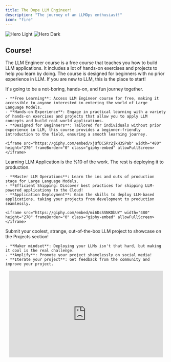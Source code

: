 ```yaml
---
title: The Dope LLM Engineer!
description: "The journey of an LLMOps enthusiast!"
icon: "fire"
---
```


<img
  className="block dark:hidden"
  src="/images/neom.jpg"
  alt="Hero Light"
/>
<img
  className="hidden dark:block"
  src="/images/neom.jpg"
  alt="Hero Dark"
/>

## Course!

The LLM Engineer course is a free course that teaches you how to build LLM applications. 
It includes a lot of hands-on exercises and projects to help you learn by doing. 
The course is designed for beginners with no prior experience in LLM. 
If you are new to LLM, this is the place to start!


<Steps titleSize="h2">
  <Step title="☄️ Learn">
    It's going to be a not-boring, hands-on, and fun journey together.

    - **Free Learning**: Access LLM Engineer course for free, making it accessible to anyone interested in entering the world of Large Language Models.
    - **Hands-on Experience**: Engage in practical learning with a variety of hands-on exercises and projects that allow you to apply LLM concepts and build real-world applications.
    - **Designed for Beginners**: Tailored for individuals without prior experience in LLM, this course provides a beginner-friendly introduction to the field, ensuring a smooth learning journey.

    <iframe src="https://giphy.com/embed/xjQfDCSRr2jkH3SPab" width="480" height="270" frameBorder="0" class="giphy-embed" allowFullScreen></iframe>
  </Step>
  <Step title="🚀 Deploy">
    Learning LLM Application is the %10 of the work. The rest is deploying it to production.

    - **Master LLM Operations**: Learn the ins and outs of production stage for Large Language Models.
    - **Efficient Shipping: Discover best practices for shipping LLM-powered applications to the Cloud!
    - **Application Deployment**: Gain the skills to deploy LLM-based applications, taking your projects from development to production seamlessly.

    <iframe src="https://giphy.com/embed/mi6DsSSNKDbUY" width="480" height="270" frameBorder="0" class="giphy-embed" allowFullScreen></iframe>
  </Step>
<Step title="🕷️ Showcase" >
  Submit your coolest, strange, out-of-the-box LLM project to showcase on the Projects section! 

    - **Maker mindset**: Deploying your LLMs isn't that hard, but making it cool is the real challenge.
    - **Amplify**: Promote your project shamelessly on social media!
    - **Iterate your project**: Get feedback from the community and improve your project.

  <p align="center">
    <iframe src="https://giphy.com/embed/2Ga8aj2mbUFK8" width="480" height="270" frameBorder="0" class="giphy-embed" allowFullScreen></iframe>
  </p>
</Step>
</Steps>

